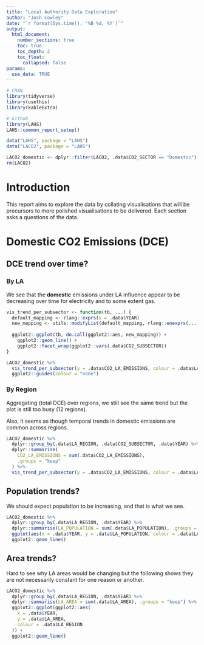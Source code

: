 ```yaml
---
title: "Local Authority Data Exploration"
author: "Josh Cowley"
date: "`r format(Sys.time(), '%B %d, %Y')`"
output:
  html_document:
    number_sections: true
    toc: true
    toc_depth: 2
    toc_float:
      collapsed: false
params:
  use_data: TRUE
---
```


```r
# CRAN
library(tidyverse)
library(usethis)
library(kableExtra)

# Github
library(LAHS)
LAHS::common_report_setup()
```

```r
data("LAHS", package = "LAHS")
data("LACO2", package = "LAHS")

LACO2_domestic <- dplyr::filter(LACO2, .data$CO2_SECTOR == "Domestic")
rm(LACO2)
```

# Introduction

This report aims to explore the data by collating visualisations that will be
precursors to more polished visualisations to be delivered.
Each section asks a questions of the data.

# Domestic CO2 Emissions (DCE)

## DCE trend over time?

### By LA

We see that the **domestic** emissions under LA influence appear to be 
decreasing over time for electricity and to some extent gas.

```r
vis_trend_per_subsector <- function(tb, ...) {
  default_mapping <- rlang::exprs(x = .data$YEAR)
  new_mapping <- utils::modifyList(default_mapping, rlang::enexprs(...))
  
  ggplot2::ggplot(tb, do.call(ggplot2::aes, new_mapping)) +
    ggplot2::geom_line() +
    ggplot2::facet_wrap(ggplot2::vars(.data$CO2_SUBSECTOR))
}
```

```r
LACO2_domestic %>%
  vis_trend_per_subsector(y = .data$CO2_LA_EMISSIONS, colour = .data$LA_NAME) +
  ggplot2::guides(colour = "none")
```

### By Region

Aggregating (total DCE) over regions, we still see the same trend but the plot 
is still too busy (12 regions).

Also, it seems as though temporal trends in domestic emissions are common 
across regions.

```r
LACO2_domestic %>%
  dplyr::group_by(.data$LA_REGION, .data$CO2_SUBSECTOR, .data$YEAR) %>%
  dplyr::summarise(
    CO2_LA_EMISSIONS = sum(.data$CO2_LA_EMISSIONS),
    .groups = "keep"
  ) %>%
  vis_trend_per_subsector(y = .data$CO2_LA_EMISSIONS, colour = .data$LA_REGION)
```

## Population trends?

We should expect population to be increasing, and that is what we see.

```r
LACO2_domestic %>%
  dplyr::group_by(.data$LA_REGION, .data$YEAR) %>%
  dplyr::summarise(LA_POPULATION = sum(.data$LA_POPULATION), .groups = "keep") %>%
  ggplot(aes(x = .data$YEAR, y = .data$LA_POPULATION, colour = .data$LA_REGION)) +
  ggplot2::geom_line()
```

## Area trends?

Hard to see why LA areas would be changing but the following shows they are not
necessarily constant for one reason or another.

```r
LACO2_domestic %>%
  dplyr::group_by(.data$LA_REGION, .data$YEAR) %>%
  dplyr::summarise(LA_AREA = sum(.data$LA_AREA), .groups = "keep") %>%
  ggplot2::ggplot(ggplot2::aes(
    x = .data$YEAR,
    y = .data$LA_AREA,
    colour = .data$LA_REGION
  )) +
  ggplot2::geom_line()
```
